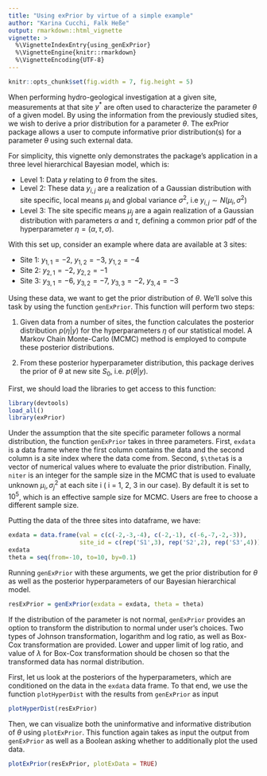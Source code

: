 ```yaml
---
title: "Using exPrior by virtue of a simple example"
author: "Karina Cucchi, Falk Heße"
output: rmarkdown::html_vignette
vignette: >
  %\VignetteIndexEntry{using_genExPrior}
  %\VignetteEngine{knitr::rmarkdown}
  %\VignetteEncoding{UTF-8}
---
```


```r
knitr::opts_chunk$set(fig.width = 7, fig.height = 5)
```

When performing hydro-geological investigation at a given site, measurements at that site $y^*$ are often used to characterize the parameter $\theta$ of a given model. By using the information from the previously studied sites, we wish to derive a prior distribution for a parameter $\theta$. The exPrior package allows a user to compute informative prior distribution(s) for a parameter $\theta$ using such external data. 

For simplicity, this vignette only demonstrates the package's application in a three level hierarchical Bayesian model, which is: 

* Level 1: Data $y$ relating to $\theta$ from the sites. 
* Level 2: These data $y_{i,j}$ are a realization of a Gaussian distribution with site specific, local means $\mu_i$ and global variance $\sigma^2$, i.e $y_{i,j} \sim N(\mu_i, \sigma^2)$
* Level 3: The site specific means $\mu_j$ are a again realization of a Gaussian distribution with parameters $\alpha$ and $\tau$, defining a common prior pdf of the hyperparameter $\eta = (\alpha, \tau, \sigma)$.

With this set up, consider an example where data are available at 3 sites: 

* Site 1: $y_{1,1} = -2,\ y_{1,2} = -3,\ y_{1,2} = -4$ 
* Site 2: $y_{2,1} = -2,\ y_{2,2} = -1$ 
* Site 3: $y_{3,1} = -6,\ y_{3,2} = -7,\ y_{3,3} = -2,\ y_{3,4} = -3$

Using these data, we want to get the prior distribution of $\theta$. We'll solve this task by using the function `genExPrior`. This function will perform two steps: 

1. Given data from a number of sites, the function calculates the posterior distribution $p(\eta|y)$  for the hyperparameters $\eta$ of our statistical model. A Markov Chain Monte-Carlo (MCMC) method is employed to compute these posterior distributions. 

2. From these posterior hyperparameter distribution, this package derives the prior of $\theta$ at new site $S_0$, i.e. $p(\theta|y)$.


First, we should load the libraries to get access to this function:

```r
library(devtools)
load_all()
library(exPrior)
```

Under the assumption that the site specific parameter follows a normal distribution, the function `genExPrior` takes in three parameters. First, `exdata` is a data frame where the first column contains the data and the second column is a site index where the data come from. Second, `$\theta$` is a vector of numerical values where to evaluate the prior distribution. Finally, `niter` is an integer for the sample size in the MCMC that is used to evaluate unknown $\mu_i, \sigma^2_j$ at each site i ( i = 1, 2, 3 in our case). By default it is set to $10^5$, which is an effective sample size for MCMC. Users are free to choose a different sample size. 

Putting the data of the three sites into dataframe, we have:

```r
exdata = data.frame(val = c(c(-2,-3,-4), c(-2,-1), c(-6,-7,-2,-3)), 
                    site_id = c(rep('S1',3), rep('S2',2), rep('S3',4))) 
exdata
theta = seq(from=-10, to=10, by=0.1)
```

Running `genExPrior` with these arguments, we get the prior distribution for $\theta$ as well as the posterior hyperparameters of our Bayesian hierarchical model.

```r
resExPrior = genExPrior(exdata = exdata, theta = theta)
```

If the distribution of the parameter is not normal, `genExPrior` provides an option to transform the distribution to normal under user's choices. Two types of Johnson transformation, logarithm and log ratio, as well as Box-Cox transformation are provided. Lower and upper limit of log ratio, and value of $\lambda$ for Box-Cox transformation should be chosen so that the transformed data has normal distribution.

First, let us look at the posteriors of the hyperparameters, which are conditioned on the data in the `exdata` data frame. To that end, we use the function `plotHyperDist` with the results from `genExPrior` as input

```r
plotHyperDist(resExPrior)
```

Then, we can visualize both the uninformative and informative distribution of $\theta$ using `plotExPrior`. This function again takes as input the output from `genExPrior` as well as a Boolean asking whether to additionally plot the used data.

```r
plotExPrior(resExPrior, plotExData = TRUE)
```
